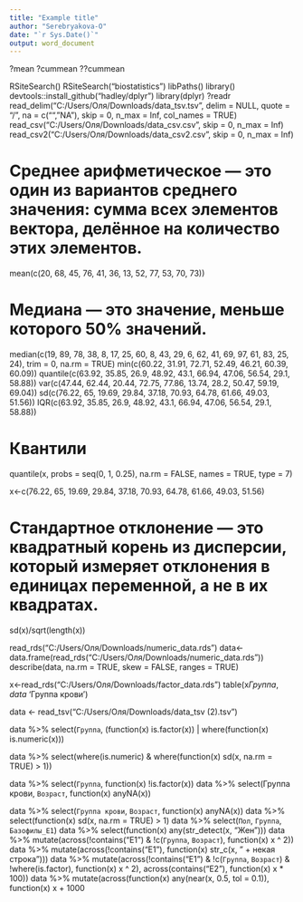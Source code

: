 ```yaml
---
title: "Example title"
author: "Serebryakova-O"
date: "`r Sys.Date()`"
output: word_document
---
```


?mean ?cummean ??cummean

RSiteSearch() RSiteSearch("biostatistics") libPaths() library() devtools::install_github("hadley/dplyr") library(dplyr) ?readr read_delim("C:/Users/Оля/Downloads/data_tsv.tsv", delim = NULL, quote = "/", na = c("","NA"), skip = 0, n_max = Inf, col_names = TRUE) read_csv("C:/Users/Оля/Downloads/data_csv.csv", skip = 0, n_max = Inf) read_csv2("C:/Users/Оля/Downloads/data_csv2.csv", skip = 0, n_max = Inf)

# Среднее арифметическое --- это один из вариантов среднего значения: сумма всех элементов вектора, делённое на количество этих элементов.

mean(c(20, 68, 45, 76, 41, 36, 13, 52, 77, 53, 70, 73))

# Медиана --- это значение, меньше которого 50% значений.

median(c(19, 89, 78, 38, 8, 17, 25, 60, 8, 43, 29, 6, 62, 41, 69, 97, 61, 83, 25, 24), trim = 0, na.rm = TRUE) min(c(60.22, 31.91, 72.71, 52.49, 46.21, 60.39, 60.09)) quantile(c(63.92, 35.85, 26.9, 48.92, 43.1, 66.94, 47.06, 56.54, 29.1, 58.88)) var(c(47.44, 62.44, 20.44, 72.75, 77.86, 13.74, 28.2, 50.47, 59.19, 69.04)) sd(c(76.22, 65, 19.69, 29.84, 37.18, 70.93, 64.78, 61.66, 49.03, 51.56)) IQR(c(63.92, 35.85, 26.9, 48.92, 43.1, 66.94, 47.06, 56.54, 29.1, 58.88))

# Квантили
quantile(x, probs = seq(0, 1, 0.25), na.rm = FALSE, names = TRUE, type = 7)

x<-c(76.22, 65, 19.69, 29.84, 37.18, 70.93, 64.78, 61.66, 49.03, 51.56)

# Стандартное отклонение — это квадратный корень из дисперсии, который измеряет отклонения в единицах переменной, а не в их квадратах.
sd(x)/sqrt(length(x))

read_rds("C:/Users/Оля/Downloads/numeric_data.rds") data\<- data.frame(read_rds("C:/Users/Оля/Downloads/numeric_data.rds"))\
describe(data, na.rm = TRUE, skew = FALSE, ranges = TRUE)

x\<-read_rds("C:/Users/Оля/Downloads/factor_data.rds") table(x$Группа, data$ 'Группа крови')

data \<- read_tsv("C:/Users/Оля/Downloads/data_tsv (2).tsv")

data %\>% select(`Группа`, (function(x) is.factor(x)) \| where(function(x) is.numeric(x)))

data %\>% select(where(is.numeric) & where(function(x) sd(x, na.rm = TRUE) \> 1))

data %\>% select(`Группа`, function(x) !is.factor(x)) data %\>% select(Группа крови, `Возраст`, function(x) anyNA(x))

data %\>% select(`Группа крови`, `Возраст`, function(x) anyNA(x)) data %\>% select(function(x) sd(x, na.rm = TRUE) \> 1) data %\>% select(`Пол`, `Группа`, `Базофилы_E1`) data %\>% select(function(x) any(str_detect(x, "Жен"))) data %\>% mutate(across(!contains("E1") & !c(`Группа`, `Возраст`), function(x) x \^ 2)) data %\>% mutate(across(!contains("E1"), function(x) str_c(x, " + некая строка"))) data %\>% mutate(across(!contains("E1") & !c(`Группа`, `Возраст`) & !where(is.factor), function(x) x \^ 2), across(contains("E2"), function(x) x \* 100)) data %\>% mutate(across(function(x) any(near(x, 0.5, tol = 0.1)), function(x) x + 1000
